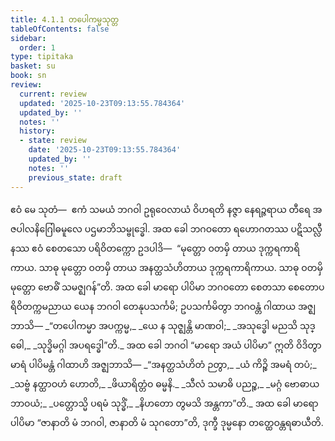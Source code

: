 ```yaml
---
title: 4.1.1 တပေါကမ္မသုတ္တ
tableOfContents: false
sidebar:
  order: 1
type: tipitaka
basket: su
book: sn
review:
  current: review
  updated: '2025-10-23T09:13:55.784364'
  updated_by: ''
  notes: ''
  history:
  - state: review
    date: '2025-10-23T09:13:55.784364'
    updated_by: ''
    notes: ''
    previous_state: draft
---
```



<ReviewStatus review={frontmatter.review} showDetails={true} />

<HypothesisAnnotation frontmatter={frontmatter} />

<DynamicBreadcrumb />

<Division number="137" book="sn" e="ch" v="18" p="299">

<Paragraph number="769" book="sn">
ဧဝံ မေ သုတံ—  ဧကံ သမယံ ဘဂဝါ ဥရုဝေလာယံ ဝိဟရတိ နဇ္ဇာ နေရဉ္ဇရာယ တီရေ အဇပါလနိဂြေါဓမူလေ ပဌမာဘိသမ္ဗုဒ္ဓေါ. အထ ခေါ ဘဂဝတော ရဟောဂတဿ ပဋိသလ္လီနဿ ဧဝံ စေတသော ပရိဝိတက္ကော ဥဒပါဒိ—  “မုတ္တော ဝတမှိ တာယ ဒုက္ကရကာရိကာယ. သာဓု မုတ္တော ဝတမှိ တာယ အနတ္ထသံဟိတာယ ဒုက္ကရကာရိကာယ. သာဓု ဝတမှိ မုတ္တော ဗောဓိံ သမဇ္ဈဂန်”တိ.
</Paragraph>

<Paragraph number="770" book="sn">
အထ ခေါ မာရော ပါပိမာ ဘဂဝတော စေတသာ စေတောပရိဝိတက္ကမညာယ ယေန ဘဂဝါ တေနုပသင်္ကမိ; ဥပသင်္ကမိတွာ ဘဂဝန္တံ ဂါထာယ အဇ္ဈဘာသိ—
</Paragraph>

<Paragraph number="771" type="verses" book="sn">
_“တပေါကမ္မာ အပက္ကမ္မ,_  
_ယေ န သုဇ္ဈန္တိ မာဏဝါ;_  
_အသုဒ္ဓေါ မညသိ သုဒ္ဓေါ,_  
_သုဒ္ဓိမဂ္ဂါ အပရဒ္ဓေါ”တိ._  

</Paragraph>

<Paragraph number="772" book="sn">
အထ ခေါ ဘဂဝါ “မာရော အယံ ပါပိမာ” ဣတိ ဝိဒိတွာ မာရံ ပါပိမန္တံ ဂါထာဟိ အဇ္ဈဘာသိ—
</Paragraph>

<Paragraph number="773" type="verses" book="sn">
_“အနတ္ထသံဟိတံ ဉတွာ,_  
_ယံ ကိဉ္စိ အမရံ တပံ;_  
_သဗ္ဗံ နတ္ထာဝဟံ ဟောတိ,_  
_ဖိယာရိတ္တံဝ ဓမ္မနိ._  

</Paragraph>

<Paragraph number="774" type="verses" book="sn">
_သီလံ သမာဓိ ပညဉ္စ,_  
_မဂ္ဂံ ဗောဓာယ ဘာဝယံ;_  
_ပတ္တောသ္မိ ပရမံ သုဒ္ဓိံ,_  
_နိဟတော တွမသိ အန္တကာ”တိ._  

</Paragraph>

<Paragraph number="775" book="sn">
အထ ခေါ မာရော ပါပိမာ “ဇာနာတိ မံ ဘဂဝါ, ဇာနာတိ မံ သုဂတော”တိ, ဒုက္ခီ ဒုမ္မနော တတ္ထေဝန္တရဓာယီတိ.
</Paragraph>
</Division>